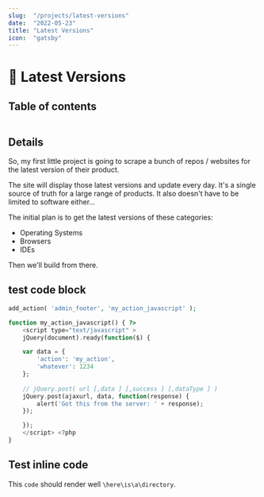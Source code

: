 ```yaml
---
slug:  "/projects/latest-versions"
date:  "2022-05-23"
title: "Latest Versions"
icon:  "gatsby"
---
```


# 🎉 Latest Versions

## Table of contents

```toc
```

## Details

So, my first little project is going to scrape a bunch of repos / websites for the latest version
of their product. 

The site will display those latest versions and update every day. It's a single source of truth for
a large range of products. It also doesn't have to be limited to software either...

The initial plan is to get the latest versions of these categories:
- Operating Systems
- Browsers
- IDEs

Then we'll build from there.

## test code block

```php
add_action( 'admin_footer', 'my_action_javascript' );

function my_action_javascript() { ?>
	<script type="text/javascript" >
    jQuery(document).ready(function($) {

  	var data = {
    	'action': 'my_action',
    	'whatever': 1234
  	};
  
  	// jQuery.post( url [,data ] [,success ] [,dataType ] )
  	jQuery.post(ajaxurl, data, function(response) {
    	alert('Got this from the server: ' + response);
  	});

	});
	</script> <?php
}
```

## Test inline code

This `code` should render well `\here\is\a\directory`.

